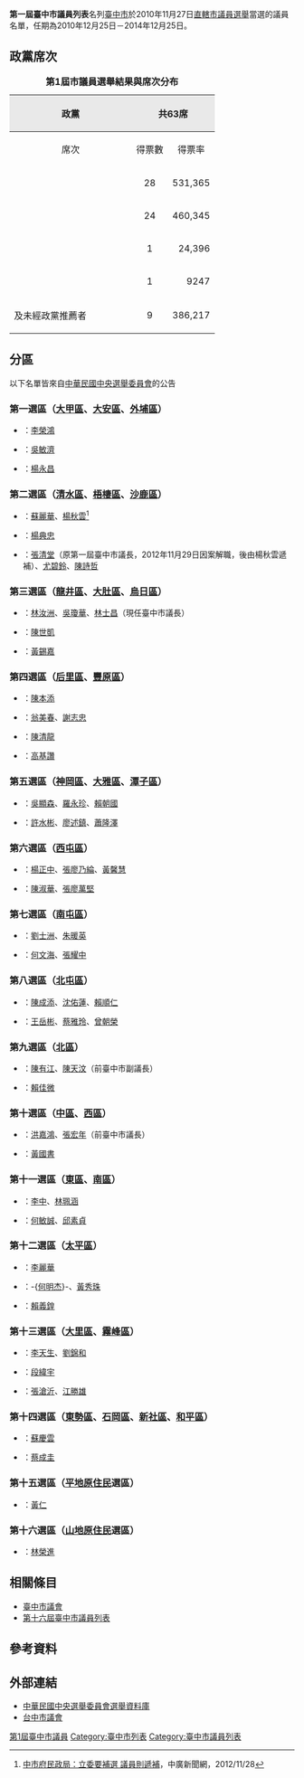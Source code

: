 '''第一屆臺中市議員列表'''名列[[臺中市|臺中市]]於2010年11月27日[[2010年中華民國直轄市長暨市議員選舉|直轄市議員選舉]]當選的議員名單，任期為2010年12月25日－2014年12月25日。

== 政黨席次 ==
{| border="1" cellpadding="4" cellspacing="1" style="margin: 1em 1em 1em 0; background: #f9f9f9; border: 1px #aaa solid; text-align:right; border-collapse: collapse; font-size: 100%;"
|-
|+'''第1屆市議員選舉結果與席次分布'''
|-
! style="background-color:#E9E9E9" align=center rowspan=2 width=200| 政黨
! style="background-color:#E9E9E9" align=center colspan=3 | 共63席
! rowspan=7|[[File:2010_Taichung_Council.png|430px]]
|- bgcolor=#E9E9E9
|align="center"|席次
|align="center"|得票數
|align="center"|得票率
|-
|align="left"| {{kmt}}
|align="center"| 28
|align="right"| 531,365
|align="right"| 37.64%
|-
|align="left"| {{dpp}}
|align="center"| 24
|align="right"| 460,345
|align="right"| 32.61%
|-
|align="left"| {{Tsu}}
|align="center"| 1
|align="right"| 24,396
|align="right"| 1.73%
|-
|align="left"| {{Pfp}}
|align="center"| 1
|align="right"| 9247
|align="right"| 0.66%
|-
|align="left"| {{無黨籍}}及未經政黨推薦者
|align="center"| 9
|align="right"| 386,217
|align="right"| 27.36%
|}

== 分區 ==
以下名單皆來自[[中華民國|中華民國]][[中央選舉委員會|中央選舉委員會]]的公告
=== 第一選區（[[大甲區|大甲區]]、[[大安區_(臺中市)|大安區]]、[[外埔區|外埔區]]） ===
*{{Kmt}}：[[李榮鴻|李榮鴻]]
*{{Dpp}}：[[吳敏濟|吳敏濟]]
*{{無黨籍}}：[[楊永昌|楊永昌]]

=== 第二選區（[[清水區_(臺中市)|清水區]]、[[梧棲區|梧棲區]]、[[沙鹿區|沙鹿區]]） ===
*{{Kmt}}：[[蘇麗華|蘇麗華]]、[[楊秋雲|楊秋雲]]<ref>[http://www.bcc.com.tw/news/newsview.asp?cde=1952147 中市府民政局：立委要補選 議員則遞補]{{dead link|date=2018年1月 |bot=InternetArchiveBot |fix-attempted=yes }}，中廣新聞網，2012/11/28</ref>
*{{Dpp}}：[[楊典忠|楊典忠]]
*{{無黨籍}}：[[張清堂|張清堂]]（原第一屆臺中市議長，2012年11月29日因案解職，後由楊秋雲遞補）、[[尤碧鈴|尤碧鈴]]、[[陳詩哲|陳詩哲]]

=== 第三選區（[[龍井區|龍井區]]、[[大肚區|大肚區]]、[[烏日區|烏日區]]） ===
*{{Kmt}}：[[林汝洲|林汝洲]]、[[吳瓊華|吳瓊華]]、[[林士昌|林士昌]]（現任臺中市議長）
*{{Dpp}}：[[陳世凱|陳世凱]]
*{{無黨籍}}：[[黃錫嘉|黃錫嘉]]

=== 第四選區（[[后里區|后里區]]、[[豐原區|豐原區]]） ===
*{{Kmt}}：[[陳本添|陳本添]]
*{{Dpp}}：[[翁美春|翁美春]]、[[謝志忠|謝志忠]]
*{{pfp}}：[[陳清龍|陳清龍]]
*{{台聯}}：[[高基讚|高基讚]]

=== 第五選區（[[神岡區|神岡區]]、[[大雅區|大雅區]]、[[潭子區|潭子區]]） ===
*{{Kmt}}：[[吳顯森|吳顯森]]、[[羅永珍|羅永珍]]、[[賴朝國|賴朝國]]
*{{Dpp}}：[[許水彬|許水彬]]、[[廖述鎮|廖述鎮]]、[[蕭隆澤|蕭隆澤]]

=== 第六選區（[[西屯區|西屯區]]） ===
*{{Kmt}}：[[楊正中|楊正中]]、[[張廖乃綸|張廖乃綸]]、[[黃馨慧|黃馨慧]]
*{{Dpp}}：[[陳淑華|陳淑華]]、[[張廖萬堅|張廖萬堅]]

=== 第七選區（[[南屯區|南屯區]]） ===
*{{Kmt}}：[[劉士洲|劉士洲]]、[[朱暖英|朱暖英]]
*{{Dpp}}：[[何文海|何文海]]、[[張耀中|張耀中]]

=== 第八選區（[[北屯區|北屯區]]） ===
*{{Kmt}}：[[陳成添|陳成添]]、[[沈佑蓮|沈佑蓮]]、[[賴順仁|賴順仁]]
*{{Dpp}}：[[王岳彬|王岳彬]]、[[蔡雅玲|蔡雅玲]]、[[曾朝榮|曾朝榮]]

=== 第九選區（[[北區_(臺中市)|北區]]） ===
*{{Kmt}}：[[陳有江|陳有江]]、[[陳天汶|陳天汶]]（前臺中市副議長）
*{{Dpp}}：[[賴佳微|賴佳微]]

=== 第十選區（[[中區_(臺中市)|中區]]、[[西區_(臺中市)|西區]]） ===
*{{Kmt}}：[[洪嘉鴻|洪嘉鴻]]、[[張宏年|張宏年]]（前臺中市議長）
*{{Dpp}}：[[黃國書_(臺中市政治人物)|黃國書]]

=== 第十一選區（[[東區_(臺中市)|東區]]、[[南區_(臺中市)|南區]]） ===
*{{Kmt}}：[[李中|李中]]、[[林珮涵|林珮涵]]
*{{Dpp}}：[[何敏誠|何敏誠]]、[[邱素貞|邱素貞]]

=== 第十二選區（[[太平區_(臺中市)|太平區]]） ===
*{{Kmt}}：[[李麗華_(太平)|李麗華]]
*{{Dpp}}：-{[[何明杰|何明杰]]}-、[[黃秀珠|黃秀珠]]
*{{無黨籍}}：[[賴義鍠|賴義鍠]]

=== 第十三選區（[[大里區|大里區]]、[[霧峰區|霧峰區]]） ===
*{{Dpp}}：[[李天生|李天生]]、[[劉錦和|劉錦和]]
*{{pfp}}：[[段緯宇|段緯宇]]
*{{無黨籍}}：[[張滄沂|張滄沂]]、[[江勝雄|江勝雄]]

=== 第十四選區（[[東勢區|東勢區]]、[[石岡區|石岡區]]、[[新社區|新社區]]、[[和平區_(臺中市)|和平區]]） ===
*{{Kmt}}：[[蘇慶雲|蘇慶雲]]
*{{Dpp}}：[[蔡成圭|蔡成圭]]

=== 第十五選區（[[平埔族|平地原住民]]選區） ===
*{{Kmt}}：[[黃仁|黃仁]]
 
=== 第十六選區（[[高山族|山地原住民]]選區） ===
*{{Kmt}}：[[林榮進|林榮進]]

== 相關條目 ==
*[[臺中市議會|臺中市議會]]
*[[第十六屆臺中市議員列表|第十六屆臺中市議員列表]]

== 參考資料 ==
<references/>

== 外部連結 ==
*[http://db.cec.gov.tw/ 中華民國中央選舉委員會選舉資料庫] {{Wayback|url=http://db.cec.gov.tw/ |date=20150109005244 }}
*[https://web.archive.org/web/20000504151552/http://www.tccn.gov.tw/ 台中市議會]

{{臺中市第1屆議員}} 
[[Category:第1屆臺中市議員|]]
[[Category:臺中市列表|Category:臺中市列表]]
[[Category:臺中市議員列表|Category:臺中市議員列表]]